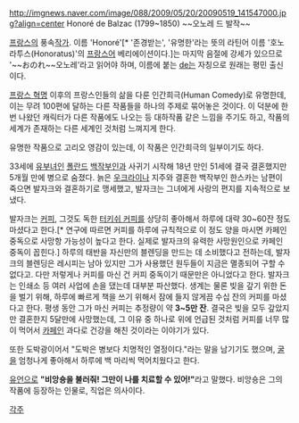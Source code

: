 http://imgnews.naver.com/image/088/2009/05/20/20090519_141547000.jpg?align=center
Honoré de Balzac (1799~1850)
~~오노레 드 발작~~

[[프랑스]]의 풍속[[작가]].  이름 'Honoré'[* '존경받는', '유명한'라는 뜻의 라틴어 이름 '호노라투스(Honoratus)'의 [[프랑스어]] 베리에이션이다.]는 마지막 음절에 강세가 있으므로 '~~おのれ~~오노레'라고 읽어야 하며, 이름에 붙는 [[폰#s-4|de]]는 자칭으로 원래는 평민 출신이다.

[[프랑스 혁명]] 이후의 프랑스인들의 삶을 다룬 인간희극(Human Comedy)로 유명한데, 이는 무려 100편에 달하는 다른 작품들을 하나의 주제로 묶어놓은 것이다. 이 덕분에 한 번 나왔던 캐릭터가 다른 작품에도 나오는 등 대하작품 같은 느낌을 주기도 하고, 작품의 세계가 존재하는 다른 세계인 것처럼 느껴지게 한다.

유명한 작품으로 고리오 영감이 있는데, 이 작품은 인간희극의 일부이기도 하다.

33세에 [[유부녀]]인 [[폴란드]] [[백작]]부인과 사귀기 시작해 18년 만인 51세에 결국 결혼했지만 5개월 만에 병으로 숨졌다. 늙은 [[우크라이나]] 지주와 결혼한 백작부인 한스카는 남편이 죽으면 발자크와 결혼하기로 맹세했고, 발자크는 그녀에게 사랑의 편지를 지속적으로 보냈다.

발자크는 [[커피]], 그것도 독한 [[터키쉬 커피]]를 상당히 좋아해서 하루에 대략 30~60잔 정도 마셨다고 한다.[* 연구에 따르면 커피를 하루에 규칙적으로 이 정도 양을 마시면 카페인 중독으로 사망항 가능성이 높다고 한다. 실제로 발자크의 유력한 사망원인으로 카페인 중독이 꼽힌다.] 하루의 태반을 자신만의 블렌딩을 만드는 데 소비했다고 전하는데, 발자크의 블렌딩은 레시피는 남아 있지만 그가 사용했던 원두들이 지금은 멸종되어 구할 수 없다고. 다만 저렇게나 커피를 마신 건 커피 중독이기 때문만은 아니었다고 한다. 발자크는 인쇄소 등 여러 사업에 손을 댔는데 대부분 파산했다. 생계는 물론 빚을 갚기 위한 돈을 벌기 위해, 하루에 빠르게 책을 쓰기 위해서 잠에 들지 않게끔 수십 잔의 커피를 마셨다고 한다. 평생 동안 그가 마신 커피는 추정량이 약 '''3~5만 잔'''. 결국은 빚을 모두 갚았지만 결혼한지 5달만에 사망했는데, 그 이유 중 하나로 위에 언급된 것처럼 커피를 너무 많이 먹어서 [[카페인]] 과다로 건강을 해친 것이라는 이야기가 있다.

또한 도박광이어서 "도박은 병보다 치명적인 열정이다."라는 말을 남기기도 했으며, [[굴]]을 엄청나게 좋아해서 하루에 백 마리씩 먹어치웠다고 한다.

[[유언/실존인물|유언]]으로 '''"비앙숑을 불러줘! 그만이 나를 치료할 수 있어!"'''라고 말했다. 비앙숑은 그의 작품에 등장하는 인물로, 직업은 의사이다.

[[각주]]
